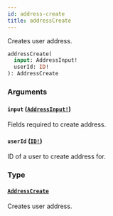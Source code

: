 ```yaml
---
id: address-create
title: addressCreate
---
```


Creates user address.

```graphql
addressCreate(
  input: AddressInput!
  userId: ID!
): AddressCreate

```

### Arguments

#### `input` ([`AddressInput!`](../../../developer/api-reference/inputs/address-input))

Fields required to create address.

#### `userId` ([`ID!`](../../../developer/api-reference/scalars/id))

ID of a user to create address for.

### Type

#### [`AddressCreate`](../../../developer/api-reference/objects/address-create)

Creates user address.
